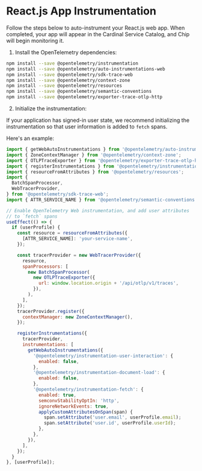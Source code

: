 # React.js App Instrumentation

Follow the steps below to auto-instrument your React.js web app. When completed, your app will appear in the Cardinal Service Catalog, and Chip will begin monitoring it.

1. Install the OpenTelemetry dependencies:

```sh copy
npm install --save @opentelemetry/instrumentation
npm install --save @opentelemetry/auto-instrumentations-web
npm install --save @opentelemetry/sdk-trace-web
npm install --save @opentelemetry/context-zone
npm install --save @opentelemetry/resources
npm install --save @opentelemetry/semantic-conventions
npm install --save @opentelemetry/exporter-trace-otlp-http
```

2. Initialize the instrumentation:

If your application has signed-in user state, we recommend initializing the instrumentation so that user information is added to `fetch` spans.

Here's an example:

```js copy
import { getWebAutoInstrumentations } from '@opentelemetry/auto-instrumentations-web';
import { ZoneContextManager } from '@opentelemetry/context-zone';
import { OTLPTraceExporter } from '@opentelemetry/exporter-trace-otlp-http';
import { registerInstrumentations } from '@opentelemetry/instrumentation';
import { resourceFromAttributes } from '@opentelemetry/resources';
import {
  BatchSpanProcessor,
  WebTracerProvider,
} from '@opentelemetry/sdk-trace-web';
import { ATTR_SERVICE_NAME } from '@opentelemetry/semantic-conventions';

// Enable OpenTelemetry Web instrumentation, and add user attributes 
// to `fetch` spans
useEffect(() => {
  if (userProfile) {
    const resource = resourceFromAttributes({
      [ATTR_SERVICE_NAME]: 'your-service-name',
    });

    const tracerProvider = new WebTracerProvider({
      resource,
      spanProcessors: [
        new BatchSpanProcessor(
          new OTLPTraceExporter({
            url: window.location.origin + '/api/otlp/v1/traces',
          }),
        ),
      ],
    });
    tracerProvider.register({
      contextManager: new ZoneContextManager(),
    });

    registerInstrumentations({
      tracerProvider,
      instrumentations: [
        getWebAutoInstrumentations({
          '@opentelemetry/instrumentation-user-interaction': {
            enabled: false,
          },
          '@opentelemetry/instrumentation-document-load': {
            enabled: false,
          },
          '@opentelemetry/instrumentation-fetch': {
            enabled: true,
            semconvStabilityOptIn: 'http',
            ignoreNetworkEvents: true,
            applyCustomAttributesOnSpan(span) {
              span.setAttribute('user.email', userProfile.email);
              span.setAttribute('user.id', userProfile.userId);
            },
          },
        }),
      ],
    });
  }
}, [userProfile]);
```